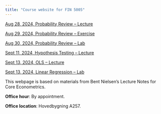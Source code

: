 ```yaml
---
title: "Course website for FIN 5005"
---
```


[Aug 28, 2024, Probability Review -- Lecture](01_Aug-28_Probability-Review.html) 

[Aug 29, 2024, Probability Review -- Exercise](02_ex1.html) 

[Aug 30, 2024, Probability Review -- Lab](03_applications.html) 

[Sept 11, 2024, Hypothesis Testing -- Lecture](04_Sept_11_lecture.html) 

[Sept 13, 2024, OLS -- Lecture](images/matrix_OLS_NYU_notes.pdf)

[Sept 13, 2024, Linear Regression -- Lab](05_Sept_13_OLS-lab.html)


This webpage is based on materials from Bent Nielsen’s Lecture Notes for Core Econometrics. 

**Office hour**: By appointment.

**Office location**: Hovedbygning A257.
